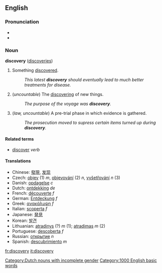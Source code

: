 ==English==
=== Pronunciation ===
*{{IPA|/dəsˈgʌv(ə)ˌɹi/ (CanE)}}
*{{Audio|en-ca-discovery.ogg|Audio (CA)}}

=== Noun ===
'''discovery''' ([[discoveries]])

# Something [[discover]]ed.
#: ''This latest '''discovery''' should eventually lead to much better treatments for disease.''
# (''uncountable'') The [[discover]]ing of new things.
#: ''The purpose of the voyage was '''discovery'''.''
# (''law, uncountable'') A pre-trial phase in which evidence is gathered.
#: ''The prosecution moved to supress certain items turned up during '''discovery'''.''

====Related terms====
*[[discover]] ''verb''

====Translations====
*Chinese: [[發現]], [[发现]]
*Czech: [[objev]] (1) ''m'', [[objevování]] (2) ''n'', [[vyšetřování]] ''n'' (3)
*Danish: [[opdagelse]] ''c''
*Dutch: [[ontdekking]] ''de'' [[Category:Dutch nouns with incomplete gender]]
*French: [[découverte]] ''f''
*German: [[Entdeckung]] ''f''
*Greek: [[ανακάλυψη]] ''f''
*Italian: [[scoperta]] ''f''
*Japanese: [[発見]]
*Korean: [[발견]]
*Lithuanian: [[atradinys]] (?) ''m'' (1); [[atradimas]] ''m'' (2)
*Portuguese: [[descoberta]] ''f''
*Russian: [[открытие]] ''n''
*Spanish: [[descubrimiento]] ''m''

[[Category:1000 English basic words]]

[[fr:discovery]]
[[it:discovery]]